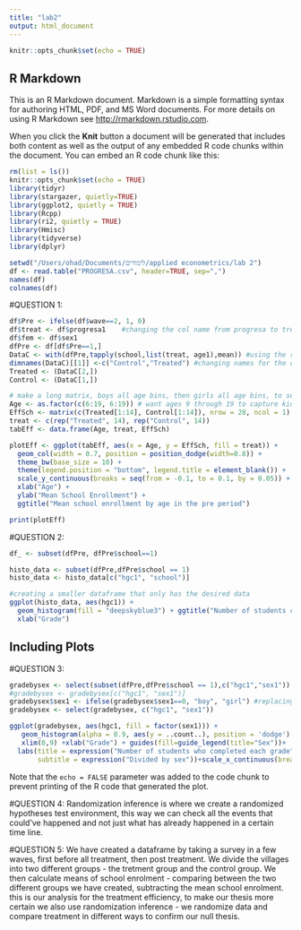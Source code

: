 ```yaml
---
title: "lab2"
output: html_document
---
```


```r
knitr::opts_chunk$set(echo = TRUE)
```

## R Markdown

This is an R Markdown document. Markdown is a simple formatting syntax for authoring HTML, PDF, and MS Word documents. For more details on using R Markdown see <http://rmarkdown.rstudio.com>.

When you click the **Knit** button a document will be generated that includes both content as well as the output of any embedded R code chunks within the document. You can embed an R code chunk like this:

```r
rm(list = ls())
knitr::opts_chunk$set(echo = TRUE)
library(tidyr)
library(stargazer, quietly=TRUE)
library(ggplot2, quietly = TRUE)
library(Rcpp)
library(ri2, quietly = TRUE)
library(Hmisc)
library(tidyverse)
library(dplyr)
```
```r
setwd("/Users/ohad/Documents/לימודים/applied econometrics/lab 2")
df <- read.table("PROGRESA.csv", header=TRUE, sep=",")
names(df)
colnames(df)
```
#QUESTION 1:
```r
df$Pre <- ifelse(df$wave==2, 1, 0)
df$treat <- df$progresa1    #changing the col name from progresa to treat
df$fem <- df$sex1
dfPre <- df[df$Pre==1,]
DataC <- with(dfPre,tapply(school,list(treat, age1),mean)) #using the relevant data - "Age"\"Control" and age
dimnames(DataC)[[1]] <-c("Control","Treated") #changing names for the columns
Treated <- (DataC[2,])
Control <- (DataC[1,])

# make a long matrix, boys all age bins, then girls all age bins, to setup for ggplot
Age <- as.factor(c(6:19, 6:19)) # want ages 9 through 19 to capture kids we had since baseline
EffSch <- matrix(c(Treated[1:14], Control[1:14]), nrow = 28, ncol = 1)
treat <- c(rep("Treated", 14), rep("Control", 14))
tabEff <- data.frame(Age, treat, EffSch)

plotEff <- ggplot(tabEff, aes(x = Age, y = EffSch, fill = treat)) +
  geom_col(width = 0.7, position = position_dodge(width=0.8)) +
  theme_bw(base_size = 10) +
  theme(legend.position = "bottom", legend.title = element_blank()) +
  scale_y_continuous(breaks = seq(from = -0.1, to = 0.1, by = 0.05)) +
  xlab("Age") +
  ylab("Mean School Enrollment") +
  ggtitle("Mean school enrollment by age in the pre period")

print(plotEff)
```
#QUESTION 2:


```r
df_ <- subset(dfPre, dfPre$school==1)
```

```r
histo_data <- subset(dfPre,dfPre$school == 1)
histo_data <- histo_data[c("hgc1", "school")]

#creating a smaller dataframe that only has the desired data
ggplot(histo_data, aes(hgc1)) +
  geom_histogram(fill = "deepskyblue3") + ggtitle("Number of students completed each grade level in the pre-period") +scale_x_continuous(breaks=c(0:9))+
  xlab("Grade")
```

## Including Plots

#QUESTION 3:
```r
gradebysex <- select(subset(dfPre,dfPre$school == 1),c("hgc1","sex1")) #creating a df that counts how many have finished each grade by sex
#gradebysex <- gradebysex[c("hgc1", "sex1")]
gradebysex$sex1 <- ifelse(gradebysex$sex1==0, "boy", "girl") #replacing values 0,1 with "boy","girl"
gradebysex <- select(gradebysex, c("hgc1", "sex1"))

ggplot(gradebysex, aes(hgc1, fill = factor(sex1))) + 
   geom_histogram(alpha = 0.9, aes(y = ..count..), position = 'dodge') +
   xlim(0,9) +xlab("Grade") + guides(fill=guide_legend(title="Sex"))+
  labs(title = expression("Number of students who completed each grade"),
       subtitle = expression("Divided by sex"))+scale_x_continuous(breaks=c(0:9))
```

Note that the `echo = FALSE` parameter was added to the code chunk to prevent printing of the R code that generated the plot.

#QUESTION 4:
Randomization inference is where we create a randomized hypotheses test environment, this way we can check all the events that could've happened and not just what has already happened in a certain time line.

#QUESTION 5:
We have created a dataframe by taking a survey in a few waves, first before all treatment, then post treatment. We divide the villages into two different groups - the tretment group and the control group. We then calculate means of school enrolment - comparing between the two different groups we have created, subtracting the mean school enrolment. this is our analysis for the treatment efficiency, to make our thesis more certain we also use randomization inference - we randomize data and compare treatment in different ways to confirm our null thesis.